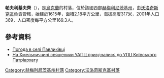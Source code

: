 {{coord|49|24|17|N|26|34|25|E|scale:100000|display=title}}

'''帕夫利基夫齊'''（{{lang-uk|Павликівці}}），是[[烏克蘭|烏克蘭]]的村落，位於該國西部[[赫梅利尼茨基州|赫梅利尼茨基州]]，由[[沃洛奇斯克區|沃洛奇斯克區]]負責管轄，始建於1615年，面積2.18平方公里，海拔高度317米，2001年人口369，人口密度每平方公里169.3人。

==參考資料==
* [http://weather.in.ua/ua/hmel'nickaja/19400 Погода в селі Павликівці]{{Wayback|url=http://weather.in.ua/ua/hmel%27nickaja/19400 |date=20200402053122 }}
* [https://web.archive.org/web/20161220101514/http://www.cerkva.info/en/news/diocesan-news/9217-naxmelnychchynisvyashhenykyuapczpryyednalysyadoupczkyyivskogopatriarxatu.html На Хмельниччині священики УАПЦ приєдналися до УПЦ Київського Патріархату]

{{DEFAULTSORT:Павликівці}}
[[Category:赫梅利尼茨基州村落|Category:赫梅利尼茨基州村落]]
[[Category:沃洛奇斯克區村落|Category:沃洛奇斯克區村落]]


{{Khmelnytskyi-geo-stub}}